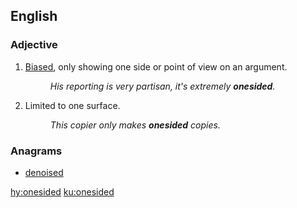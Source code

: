 ==English==

===Adjective===
{{en-adj}}

# [[biased|Biased]], only showing one side or point of view on an argument.
#: ''His reporting is very partisan, it's extremely '''onesided'''.''
# {{context|not comparable|lang=en}} Limited to one surface.
#: ''This copier only makes '''onesided''' copies.''

===Anagrams===
* [[denoised#English|denoised]]

[[hy:onesided]]
[[ku:onesided]]